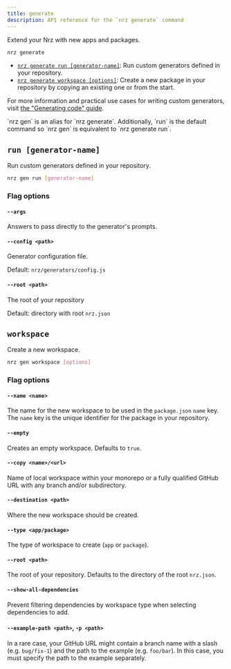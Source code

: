 ```yaml
---
title: generate
description: API reference for the `nrz generate` command
---
```



Extend your Nrz with new apps and packages.

```bash title="Terminal"
nrz generate
```

- [`nrz generate run [generator-name]`](#run-generator-name): Run custom generators defined in your repository.
- [`nrz generate workspace [options]`](#workspace): Create a new package in your repository by copying an existing one or from the start.

For more information and practical use cases for writing custom generators, visit [the "Generating code" guide](/repo/docs/guides/generating-code).

<Callout type="good-to-know">
  `nrz gen` is an alias for `nrz generate`. Additionally, `run` is the
  default command so `nrz gen` is equivalent to `nrz generate run`.
</Callout>

## `run [generator-name]`

Run custom generators defined in your repository.

```bash title="Terminal"
nrz gen run [generator-name]
```

### Flag options

#### `--args`

Answers to pass directly to the generator's prompts.

#### `--config <path>`

Generator configuration file.

Default: `nrz/generators/config.js`

#### `--root <path>`

The root of your repository

Default: directory with root `nrz.json`

## `workspace`

Create a new workspace.

```bash title="Terminal"
nrz gen workspace [options]
```

### Flag options

#### `--name <name>`

The name for the new workspace to be used in the `package.json` `name` key. The `name` key is the unique identifier for the package in your repository.

#### `--empty`

Creates an empty workspace. Defaults to `true`.

#### `--copy <name>/<url>`

Name of local workspace within your monorepo or a fully qualified GitHub URL with any branch and/or subdirectory.

#### `--destination <path>`

Where the new workspace should be created.

#### `--type <app/package>`

The type of workspace to create (`app` or `package`).

#### `--root <path>`

The root of your repository. Defaults to the directory of the root `nrz.json`.

#### `--show-all-dependencies`

Prevent filtering dependencies by workspace type when selecting dependencies to add.

#### `--example-path <path>`, `-p <path>`

In a rare case, your GitHub URL might contain a branch name with a slash (e.g. `bug/fix-1`) and the path to the example (e.g. `foo/bar`). In this case, you must specify the path to the example separately.
